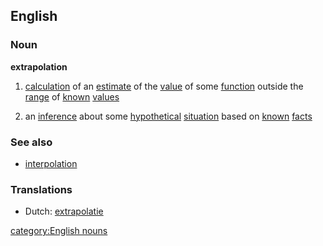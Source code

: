==English==
===Noun===
{{wikipedia}}
'''extrapolation'''
#{{mathematics}} [[calculation]] of an [[estimate]] of the [[value]] of some [[function]] outside the [[range]] of [[known]] [[value]]s
# an [[inference]] about some [[hypothetical]] [[situation]] based on [[known]] [[fact]]s
===See also===
*[[interpolation]]

===Translations===
*Dutch: [[extrapolatie]]
[[category:English nouns]]